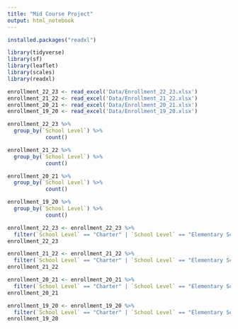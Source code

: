 ```yaml
---
title: "Mid Course Project"
output: html_notebook
---
```


```r
installed.packages("readxl")
```


```r
library(tidyverse)
library(sf)
library(leaflet)
library(scales)
library(readxl)
```

```r
enrollment_22_23 <- read_excel('Data/Enrollment_22_23.xlsx')
enrollment_21_22 <- read_excel('Data/Enrollment_21_22.xlsx')
enrollment_20_21 <- read_excel('Data/Enrollment_20_21.xlsx')
enrollment_19_20 <- read_excel('Data/Enrollment_19_20.xlsx')
```

```r
enrollment_22_23 %>%
  group_by(`School Level`) %>%
            count() 
```
```r
enrollment_21_22 %>%
  group_by(`School Level`) %>%
            count() 
```

```r
enrollment_20_21 %>%
  group_by(`School Level`) %>%
            count() 
```
```r
enrollment_19_20 %>%
  group_by(`School Level`) %>%
            count() 
```

```r
enrollment_22_23 <- enrollment_22_23 %>%
  filter(`School Level` == "Charter" | `School Level` == "Elementary School" | `School Level` == "High School" | `School Level` == "Middle School")
enrollment_22_23
```
```r
enrollment_21_22 <- enrollment_21_22 %>%
  filter(`School Level` == "Charter" | `School Level` == "Elementary School" | `School Level` == "High School" | `School Level` == "Middle School")
enrollment_21_22
```

```r
enrollment_20_21 <- enrollment_20_21 %>%
  filter(`School Level` == "Charter" | `School Level` == "Elementary School" | `School Level` == "High School" | `School Level` == "Middle School")
enrollment_20_21
```

```r
enrollment_19_20 <- enrollment_19_20 %>%
  filter(`School Level` == "Charter" | `School Level` == "Elementary School" | `School Level` == "High School" | `School Level` == "Middle School")
enrollment_19_20
```